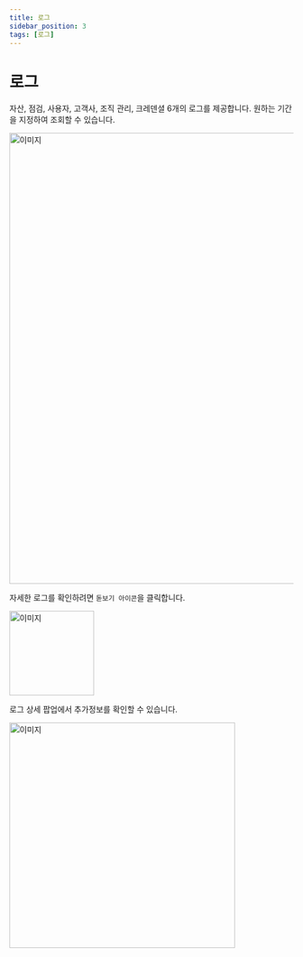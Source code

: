 ```yaml
---
title: 로그
sidebar_position: 3
tags: [로그]
---
```



# 로그

자산, 점검, 사용자, 고객사, 조직 관리, 크레덴셜 6개의 로그를 제공합니다.
원하는 기간을 지정하여 조회할 수 있습니다.

<img width="800" src={log1} alt="이미지" />

자세한 로그를 확인하려면 `돋보기 아이콘`을 클릭합니다.

<img width="150" src={log2} alt="이미지" />

로그 상세 팝업에서 추가정보를 확인할 수 있습니다.

<img width="400" src={log3} alt="이미지" />
